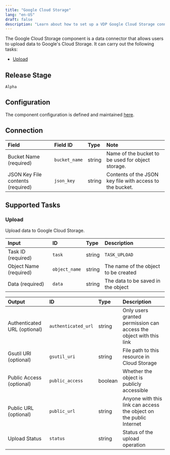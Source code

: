 ```yaml
---
title: "Google Cloud Storage"
lang: "en-US"
draft: false
description: "Learn about how to set up a VDP Google Cloud Storage connector https://github.com/instill-ai/instill-core"
---
```


The Google Cloud Storage component is a data connector that allows users to upload data to Google's Cloud Storage.
It can carry out the following tasks:

- [Upload](#upload)

## Release Stage

`Alpha`

## Configuration

The component configuration is defined and maintained [here](https://github.com/instill-ai/component/blob/main/data/googlecloudstorage/v0/config/definition.json).

## Connection

| Field | Field ID | Type | Note |
| :--- | :--- | :--- | :--- |
| Bucket Name (required) | `bucket_name` | string | Name of the bucket to be used for object storage. |
| JSON Key File contents (required) | `json_key` | string | Contents of the JSON key file with access to the bucket. |

## Supported Tasks

### Upload

Upload data to Google Cloud Storage.

| Input | ID | Type | Description |
| :--- | :--- | :--- | :--- |
| Task ID (required) | `task` | string | `TASK_UPLOAD` |
| Object Name (required) | `object_name` | string | The name of the object to be created |
| Data (required) | `data` | string | The data to be saved in the object |

| Output | ID | Type | Description |
| :--- | :--- | :--- | :--- |
| Authenticated URL (optional) | `authenticated_url` | string | Only users granted permission can access the object with this link |
| Gsutil URI (optional) | `gsutil_uri` | string | File path to this resource in Cloud Storage |
| Public Access (optional) | `public_access` | boolean | Whether the object is publicly accessible |
| Public URL (optional) | `public_url` | string | Anyone with this link can access the object on the public Internet |
| Upload Status | `status` | string | Status of the upload operation |
